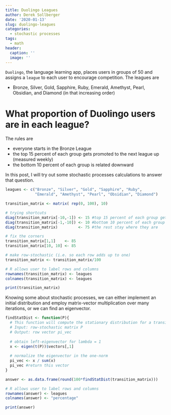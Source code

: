 ```yaml
---
title: Duolingo Leagues
author: Derek Sollberger
date: '2020-01-13'
slug: duolingo-leagues
categories:
  - stochastic processes
tags:
  - math
header:
  caption: ''
  image: ''
---
```


`Duolingo`, the language learning app, places users in groups of 50 and assigns a `league` to each user to encourage competition.  The leagues are

* Bronze, Silver, Gold, Sapphire, Ruby, Emerald, Amethyst, Pearl, Obsidian, and Diamond (in that increasing order)

# What proportion of Duolingo users are in each league?

The rules are

* everyone starts in the Bronze League
* the top 15 percent of each group gets promoted to the next league up (measured weekly)
* the bottom 10 percent of each group is related downward

In this post, I will try out some stochastic processes calculations to answer that question.

```r
leagues <- c("Bronze", "Silver", "Gold", "Sapphire", "Ruby",
             "Emerald", "Amethyst", "Pearl", "Obsidian", "Diamond")

transition_matrix <- matrix( rep(0, 100), 10)

# trying shortcuts
diag(transition_matrix[-10,-1]) <- 15 #top 15 percent of each group gets promoted
diag(transition_matrix[-1,-10]) <- 10 #bottom 10 percent of each group is relegated
diag(transition_matrix)         <- 75 #the rest stay where they are

# fix the corners
transition_matrix[1,1]    <- 85
transition_matrix[10, 10] <- 85

# make row-stochastic (i.e. so each row adds up to one)
transition_matrix <- transition_matrix/100

# R allows user to label rows and columns
rownames(transition_matrix) <- leagues
colnames(transition_matrix) <- leagues

print(transition_matrix)
```

Knowing some about stochastic processes, we can either implement an initial distribution and employ matrix-vector multiplication over many iterations, or we can find an eigenvector.

```r
findStatDist <- function(P){
  # This function will compute the stationary distribution for a transition matrix
  # Input: row-stochastic matrix P
  # Output: row vector pi_vec
  
  # obtain left-eigenvector for lambda = 1
  x <- eigen(t(P))$vectors[,1] 
  
  # normalize the eigenvector in the one-norm
  pi_vec <- x / sum(x)
  pi_vec #return this vector
}

answer <- as.data.frame(round(100*findStatDist(transition_matrix)))

# R allows user to label rows and columns
rownames(answer) <- leagues
colnames(answer) <- "percentage"

print(answer)
```

